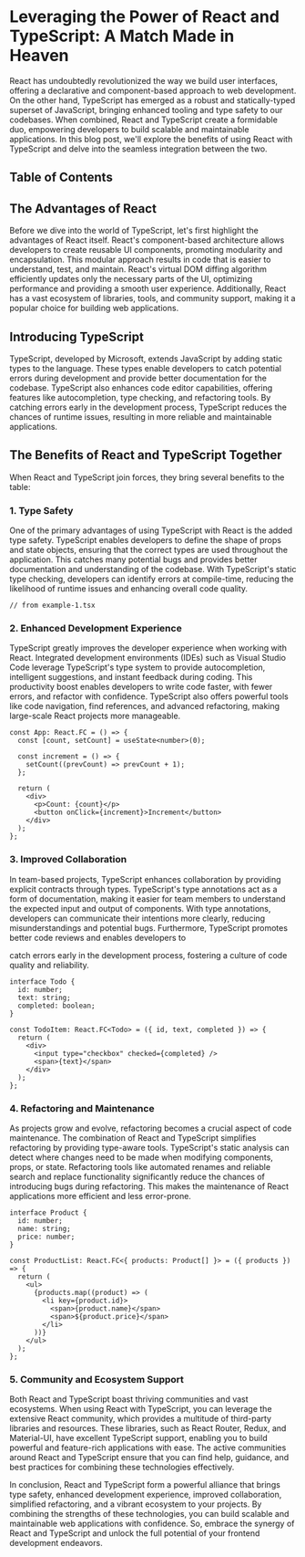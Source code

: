 # Leveraging the Power of React and TypeScript: A Match Made in Heaven

React has undoubtedly revolutionized the way we build user interfaces, offering a declarative and component-based approach to web development. On the other hand, TypeScript has emerged as a robust and statically-typed superset of JavaScript, bringing enhanced tooling and type safety to our codebases. When combined, React and TypeScript create a formidable duo, empowering developers to build scalable and maintainable applications. In this blog post, we'll explore the benefits of using React with TypeScript and delve into the seamless integration between the two.

## Table of Contents

## The Advantages of React

Before we dive into the world of TypeScript, let's first highlight the advantages of React itself. React's component-based architecture allows developers to create reusable UI components, promoting modularity and encapsulation. This modular approach results in code that is easier to understand, test, and maintain. React's virtual DOM diffing algorithm efficiently updates only the necessary parts of the UI, optimizing performance and providing a smooth user experience. Additionally, React has a vast ecosystem of libraries, tools, and community support, making it a popular choice for building web applications.

## Introducing TypeScript

TypeScript, developed by Microsoft, extends JavaScript by adding static types to the language. These types enable developers to catch potential errors during development and provide better documentation for the codebase. TypeScript also enhances code editor capabilities, offering features like autocompletion, type checking, and refactoring tools. By catching errors early in the development process, TypeScript reduces the chances of runtime issues, resulting in more reliable and maintainable applications.

## The Benefits of React and TypeScript Together

When React and TypeScript join forces, they bring several benefits to the table:

### 1. Type Safety

One of the primary advantages of using TypeScript with React is the added type safety. TypeScript enables developers to define the shape of props and state objects, ensuring that the correct types are used throughout the application. This catches many potential bugs and provides better documentation and understanding of the codebase. With TypeScript's static type checking, developers can identify errors at compile-time, reducing the likelihood of runtime issues and enhancing overall code quality.

```tsx example-1.tsx
// from example-1.tsx
```

### 2. Enhanced Development Experience

TypeScript greatly improves the developer experience when working with React. Integrated development environments (IDEs) such as Visual Studio Code leverage TypeScript's type system to provide autocompletion, intelligent suggestions, and instant feedback during coding. This productivity boost enables developers to write code faster, with fewer errors, and refactor with confidence. TypeScript also offers powerful tools like code navigation, find references, and advanced refactoring, making large-scale React projects more manageable.

```tsx
const App: React.FC = () => {
  const [count, setCount] = useState<number>(0);

  const increment = () => {
    setCount((prevCount) => prevCount + 1);
  };

  return (
    <div>
      <p>Count: {count}</p>
      <button onClick={increment}>Increment</button>
    </div>
  );
};
```

### 3. Improved Collaboration

In team-based projects, TypeScript enhances collaboration by providing explicit contracts through types. TypeScript's type annotations act as a form of documentation, making it easier for team members to understand the expected input and output of components. With type annotations, developers can communicate their intentions more clearly, reducing misunderstandings and potential bugs. Furthermore, TypeScript promotes better code reviews and enables developers to

catch errors early in the development process, fostering a culture of code quality and reliability.

```tsx
interface Todo {
  id: number;
  text: string;
  completed: boolean;
}

const TodoItem: React.FC<Todo> = ({ id, text, completed }) => {
  return (
    <div>
      <input type="checkbox" checked={completed} />
      <span>{text}</span>
    </div>
  );
};
```

### 4. Refactoring and Maintenance

As projects grow and evolve, refactoring becomes a crucial aspect of code maintenance. The combination of React and TypeScript simplifies refactoring by providing type-aware tools. TypeScript's static analysis can detect where changes need to be made when modifying components, props, or state. Refactoring tools like automated renames and reliable search and replace functionality significantly reduce the chances of introducing bugs during refactoring. This makes the maintenance of React applications more efficient and less error-prone.

```tsx
interface Product {
  id: number;
  name: string;
  price: number;
}

const ProductList: React.FC<{ products: Product[] }> = ({ products }) => {
  return (
    <ul>
      {products.map((product) => (
        <li key={product.id}>
          <span>{product.name}</span>
          <span>${product.price}</span>
        </li>
      ))}
    </ul>
  );
};
```

### 5. Community and Ecosystem Support

Both React and TypeScript boast thriving communities and vast ecosystems. When using React with TypeScript, you can leverage the extensive React community, which provides a multitude of third-party libraries and resources. These libraries, such as React Router, Redux, and Material-UI, have excellent TypeScript support, enabling you to build powerful and feature-rich applications with ease. The active communities around React and TypeScript ensure that you can find help, guidance, and best practices for combining these technologies effectively.

In conclusion, React and TypeScript form a powerful alliance that brings type safety, enhanced development experience, improved collaboration, simplified refactoring, and a vibrant ecosystem to your projects. By combining the strengths of these technologies, you can build scalable and maintainable web applications with confidence. So, embrace the synergy of React and TypeScript and unlock the full potential of your frontend development endeavors.
